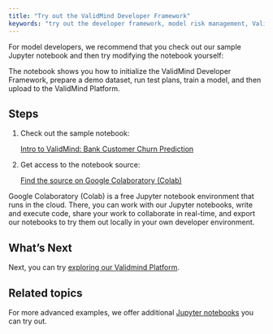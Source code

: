 ```yaml
---
title: "Try out the ValidMind Developer Framework"
keywords: "try out the developer framework, model risk management, ValidMind"
---
```


For model developers, we recommend that you check out our sample Jupyter notebook and then try modifying the notebook yourself:

The notebook shows you how to initialize the ValidMind Developer Framework, prepare a demo dataset, run test plans, train a model, and then upload to the ValidMind Platform. 

## Steps 

1. Check out the sample notebook:

   [Intro to ValidMind: Bank Customer Churn Prediction](../notebooks/intro.ipynb)

<!---
- [ValidMind Python Library Introduction](../notebooks/intro-r.ipynb) — {{< fa brands r-project >}}
--->
<!-- TO DO we need to add the correct download link here --->

2. Get access to the notebook source:

   [Find the source on Google Colaboratory (Colab)](https://colab.research.google.com/)

Google Colaboratory (Colab) is a free Jupyter notebook environment that runs in the cloud. There, you can work with our Jupyter notebooks, write and execute code, share your work to collaborate in real-time, and export our notebooks to try them out locally in your own developer environment.

## What's Next

Next, you can try [exploring our Validmind Platform](explore-validmind-platform.qmd).

## Related topics 

For more advanced examples, we offer additional [Jupyter notebooks](jupyter-notebooks.qmd) you can try out. 

